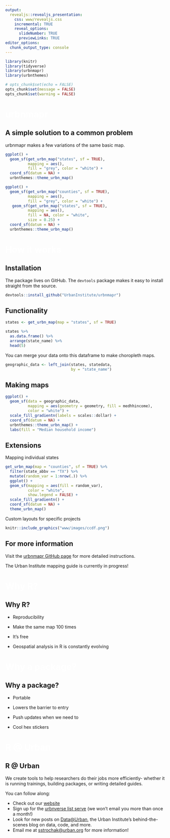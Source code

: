 ```yaml
---
output:
  revealjs::revealjs_presentation:
    css: www/revealjs.css
    incremental: TRUE
    reveal_options:
      slideNumber: TRUE
      previewLinks: TRUE
editor_options:
  chunk_output_type: console
---
```


```r
library(knitr)
library(tidyverse)
library(urbnmapr)
library(urbnthemes)

# opts_chunk$set(echo = FALSE)
opts_chunk$set(message = FALSE)
opts_chunk$set(warning = FALSE)
```

# <font color="#ffffff"> urbnmapr </font> {data-background=#1696d2}


## A simple solution to a common problem

urbnmapr makes a few variations of the same basic map.

<div id="left">

```r

ggplot() +
  geom_sf(get_urbn_map("states", sf = TRUE),
          mapping = aes(),
          fill = "grey", color = "white") +
  coord_sf(datum = NA) +
  urbnthemes::theme_urbn_map()

```

</div>

<div id="right">

```r

ggplot() +
  geom_sf(get_urbn_map("counties", sf = TRUE),
          mapping = aes(),
          fill = "grey", color = "white") +
   geom_sf(get_urbn_map("states", sf = TRUE),
          mapping = aes(),
          fill = NA, color = "white",
          size = 0.25) +
  coord_sf(datum = NA) +
  urbnthemes::theme_urbn_map()

```

</div>

# <font color="#ffffff"> How it works </font> {data-background=#1696d2}

## Installation

The package lives on GitHub. The `devtools` package makes it easy to install straight from the source.

```r

devtools::install_github("UrbanInstitute/urbnmapr")

```

## Functionality

```r

states <- get_urbn_map(map = "states", sf = TRUE)

```

```r

states %>% 
  as.data.frame() %>% 
  arrange(state_name) %>% 
  head(5)

```

You can merge your data onto this dataframe to make choropleth maps.

```r

geographic_data <- left_join(states, statedata, 
                             by = "state_name")

```

## Making maps

```r

ggplot() +
  geom_sf(data = geographic_data,
          mapping = aes(geometry = geometry, fill = medhhincome),
          color = "white") +
  scale_fill_gradientn(labels = scales::dollar) +
  coord_sf(datum = NA) +
  urbnthemes::theme_urbn_map() +
  labs(fill = "Median household income")

```

## Extensions

<div id = "left">
Mapping individual states

```r

get_urbn_map(map = "counties", sf = TRUE) %>% 
  filter(state_abbv == "TX") %>% 
  mutate(random_var = 1:nrow(.)) %>% 
  ggplot() +
  geom_sf(mapping = aes(fill = random_var),
          color = "white",
          show.legend = FALSE) +
  scale_fill_gradientn() +
  coord_sf(datum = NA) +
  theme_urbn_map()

```

</div>

<div id = "right">

Custom layouts for specific projects

```r

knitr::include_graphics("www/images/ccdf.png")

```

</div>

## For more information

Visit the [urbnmapr GitHub page](https://github.com/UrbanInstitute/urbnmapr) for more detailed instructions.

The Urban Institute mapping guide is currently in progress!

# <font color="#ffffff"> Why R? </font> {data-background=#1696d2}

## Why R?

* Reproducibility

* Make the same map 100 times

* It's free

* Geospatial analysis in R is constantly evolving

# <font color="#ffffff"> Why a package? </font> {data-background=#1696d2}

## Why a package?

* Portable

* Lowers the barrier to entry

* Push updates when we need to

* Cool hex stickers

# <font color="#ffffff"> R @ Urban </font> {data-background=#1696d2}

## R @ Urban

We create tools to help researchers do their jobs more efficiently- whether it is running trainings, building packages, or writing detailed guides.

You can follow along:

* Check out our [website](https://ui-research.github.io/r-at-urban/)
* Sign up for the [urbnverse list serve](https://app.smartsheet.com/b/form/9029a0a8254e4044a52cdebaebe343bf) (we won't email you more than once a month!)
* Look for new posts on [Data@Urban](https://medium.com/@urban_institute), the Urban Institute's behind-the-scenes blog on data, code, and more.
* Email me at [sstrochak@urban.org](sstrochak@urban.org) for more information!


